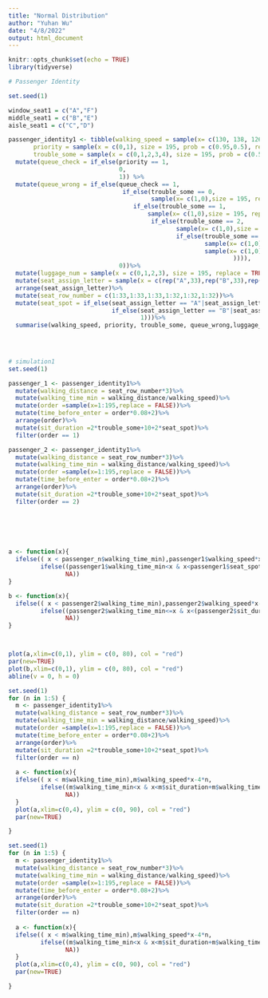 ```yaml
---
title: "Normal Distribution"
author: "Yuhan Wu"
date: "4/8/2022"
output: html_document
---
```


```r
knitr::opts_chunk$set(echo = TRUE)
library(tidyverse)
```

```r
# Passenger Identity

set.seed(1)

window_seat1 = c("A","F")
middle_seat1 = c("B","E")
aisle_seat1 = c("C","D")

passenger_identity1 <- tibble(walking_speed = sample(x= c(130, 138, 126), size = 195, prob = c(0.35, 0.40, 0.25), replace = TRUE),
       priority = sample(x = c(0,1), size = 195, prob = c(0.95,0.5), replace = TRUE),
       trouble_some = sample(x = c(0,1,2,3,4), size = 195, prob = c(0.55, 0.75, 0.45, 0.35, 0.10), replace = TRUE))%>%
  mutate(queue_check = if_else(priority == 1,
                               0, 
                               1)) %>%
  mutate(queue_wrong = if_else(queue_check == 1,
                                if_else(trouble_some == 0,
                                        sample(x= c(1,0),size = 195, replace = TRUE, prob = c(0, 1)),
                                   if_else(trouble_some == 1, 
                                       sample(x= c(1,0),size = 195, replace = TRUE, prob = c(0.1, 0.9)),
                                        if_else(trouble_some == 2,
                                               sample(x= c(1,0),size = 195, replace = TRUE, prob = c(0.3, 0.7)),
                                               if_else(trouble_some == 3,
                                                       sample(x= c(1,0),size = 195, replace = TRUE, prob =c(0.5,0.5)),
                                                       sample(x= c(1,0),size = 195, replace = TRUE, prob = c(0.7, 0.3))
                                                               )))), 
                               0))%>% 
  mutate(luggage_num = sample(x = c(0,1,2,3), size = 195, replace = TRUE, prob = c(0.1, 0.55, 0.20, 0.15)))%>%
  mutate(seat_assign_letter = sample(x = c(rep("A",33),rep("B",33),rep("C",33),rep("D",32),rep("E",32),rep("F",32)), replace = FALSE))%>%
  arrange(seat_assign_letter)%>%
  mutate(seat_row_number = c(1:33,1:33,1:33,1:32,1:32,1:32))%>%
  mutate(seat_spot = if_else(seat_assign_letter == "A"|seat_assign_letter == "F", 3, 
                             if_else(seat_assign_letter == "B"|seat_assign_letter == "E",2,
                                     1)))%>%
  summarise(walking_speed, priority, trouble_some, queue_wrong,luggage_num, seat_assign_letter,seat_row_number, seat_spot)
  
  



```




```r
# simulation1
set.seed(1)

passenger_1 <- passenger_identity1%>%
  mutate(walking_distance = seat_row_number*3)%>%
  mutate(walking_time_min = walking_distance/walking_speed)%>%
  mutate(order =sample(x=1:195,replace = FALSE))%>%
  mutate(time_before_enter = order*0.08+2)%>%
  arrange(order)%>%
  mutate(sit_duration =2*trouble_some+10+2*seat_spot)%>%
  filter(order == 1)

passenger_2 <- passenger_identity1%>%
  mutate(walking_distance = seat_row_number*3)%>%
  mutate(walking_time_min = walking_distance/walking_speed)%>%
  mutate(order =sample(x=1:195,replace = FALSE))%>%
  mutate(time_before_enter = order*0.08+2)%>%
  arrange(order)%>%
  mutate(sit_duration =2*trouble_some+10+2*seat_spot)%>%
  filter(order == 2)


  
  


a <- function(x){ 
  ifelse(( x < passenger_n$walking_time_min),passenger1$walking_speed*x,
         ifelse((passenger1$walking_time_min<x & x<passenger1$seat_spot),passenger1$seat_row_number*3, 
                NA)) 
} 

b <- function(x){ 
  ifelse(( x < passenger2$walking_time_min),passenger2$walking_speed*x-4,
         ifelse((passenger2$walking_time_min<=x & x<(passenger2$sit_duration+passenger2$walking_time_min)),passenger2$walking_distance-4, 
                NA)) 
}



plot(a,xlim=c(0,1), ylim = c(0, 80), col = "red") 
par(new=TRUE)
plot(b,xlim=c(0,1), ylim = c(0, 80), col = "red") 
abline(v = 0, h = 0)

```


```r

set.seed(1)
for (n in 1:5) {
  m <- passenger_identity1%>%
  mutate(walking_distance = seat_row_number*3)%>%
  mutate(walking_time_min = walking_distance/walking_speed)%>%
  mutate(order =sample(x=1:195,replace = FALSE))%>%
  mutate(time_before_enter = order*0.08+2)%>%
  arrange(order)%>%
  mutate(sit_duration =2*trouble_some+10+2*seat_spot)%>%
  filter(order == n)
  
  a <- function(x){ 
  ifelse(( x < m$walking_time_min),m$walking_speed*x-4*n,
         ifelse((m$walking_time_min<x & x<m$sit_duration+m$walking_time_min),m$seat_row_number*3-4*n, 
                NA)) 
  } 
  plot(a,xlim=c(0,4), ylim = c(0, 90), col = "red") 
  par(new=TRUE)

}
```


```r
set.seed(1)
for (n in 1:5) {
  m <- passenger_identity1%>%
  mutate(walking_distance = seat_row_number*3)%>%
  mutate(walking_time_min = walking_distance/walking_speed)%>%
  mutate(order =sample(x=1:195,replace = FALSE))%>%
  mutate(time_before_enter = order*0.08+2)%>%
  arrange(order)%>%
  mutate(sit_duration =2*trouble_some+10+2*seat_spot)%>%
  filter(order == n)
  
  a <- function(x){ 
  ifelse(( x < m$walking_time_min),m$walking_speed*x-4*n,
         ifelse((m$walking_time_min<x & x<m$sit_duration+m$walking_time_min),m$seat_row_number*3-4*n, 
                NA)) 
  } 
  plot(a,xlim=c(0,4), ylim = c(0, 90), col = "red") 
  par(new=TRUE)

}
```

